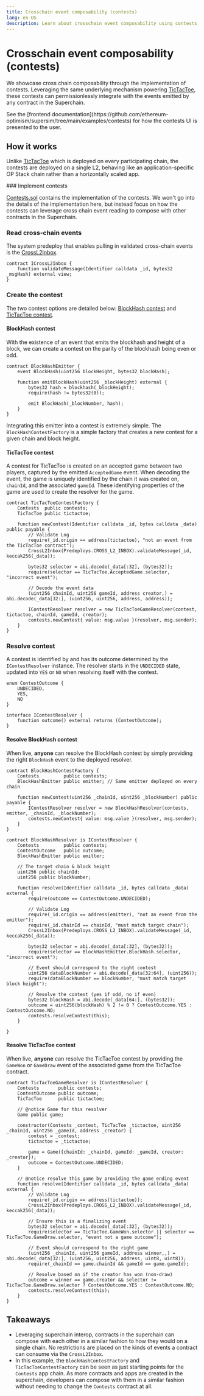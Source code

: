 ```yaml
---
title: Crosschain event composability (contests)
lang: en-US
description: Learn about crosschain event composability using contests.
---
```



<InteropCallout />

# Crosschain event composability (contests)

We showcase cross chain composability through the implementation of contests. Leveraging the same underlying mechanism powering [TicTacToe](event-reads), these contests can permissionlessly integrate with the events emitted by any contract in the Superchain.

<Callout type="info">
  See the [frontend documentation](https://github.com/ethereum-optimism/supersim/tree/main/examples/contests) for how the contests UI is presented to the user.
</Callout>

## How it works

Unlike [TicTacToe](event-reads) which is deployed on every participating chain, the contests are deployed on a single L2, behaving like an application-specific OP Stack chain rather than a horizontally scaled app.

<Steps>
  ### Implement contests

  [Contests.sol](https://github.com/ethereum-optimism/supersim/blob/main/contracts/src/contests/Contests.sol) contains the implementation of the contests. We won't go into the details of the implementation here, but instead focus on how the contests can leverage cross chain event reading to compose with other contracts in the Superchain.

  ### Read cross-chain events

  The system predeploy that enables pulling in validated cross-chain events is the [CrossL2Inbox](https://specs.optimism.io/interop/predeploys.html#crossl2inbox).

  ```solidity
  contract ICrossL2Inbox {
      function validateMessage(Identifier calldata _id, bytes32 _msgHash) external view;
  }
  ```

  ### Create the contest

  The two contest options are detailed below: [BlockHash contest](#blockhash-contest) and [TicTacToe contest](#tictactoe-contest).

  #### BlockHash contest

  With the existence of an event that emits the blockhash and height of a block, we can create a contest on the parity of the blockhash being even or odd.

  ```solidity
  contract BlockHashEmitter {
      event BlockHash(uint256 blockHeight, bytes32 blockHash);

      function emitBlockHash(uint256 _blockHeight) external {
          bytes32 hash = blockhash(_blockHeight);
          require(hash != bytes32(0));

          emit BlockHash(_blockNumber, hash);
      }
  }
  ```

  Integrating this emitter into a contest is extremely simple.  The `BlockHashContestFactory` is a simple factory that creates a new contest for a given chain and block height.

  #### TicTacToe contest

  A contest for TicTacToe is created on an accepted game between two players, captured by the emitted `AcceptedGame` event. When decoding the event, the game is uniquely identified by the chain it was created on, `chainId`, and the associated `gameId`. These identifying properties of the game are used to create the resolver for the game.

  ```solidity
  contract TicTacToeContestFactory {
      Contests  public contests;
      TicTacToe public tictactoe;

      function newContest(Identifier calldata _id, bytes calldata _data) public payable {
          // Validate Log
          require(_id.origin == address(tictactoe), "not an event from the TicTacToe contract");
          CrossL2Inbox(Predeploys.CROSS_L2_INBOX).validateMessage(_id, keccak256(_data));

          bytes32 selector = abi.decode(_data[:32], (bytes32));
          require(selector == TicTacToe.AcceptedGame.selector, "incorrect event");

          // Decode the event data
          (uint256 chainId, uint256 gameId, address creator,) = abi.decode(_data[32:], (uint256, uint256, address, address));

          IContestResolver resolver = new TicTacToeGameResolver(contest, tictactoe, chainId, gameId, creator);
          contests.newContest{ value: msg.value }(resolver, msg.sender);
      }
  }
  ```

  ### Resolve contest

  A contest is identified by and has its outcome determined by the `IContestResolver` instance. The resolver starts in the `UNDECIDED` state, updated into `YES` or `NO` when resolving itself
  with the contest.

  ```solidity
  enum ContestOutcome {
      UNDECIDED,
      YES,
      NO
  }

  interface IContestResolver {
      function outcome() external returns (ContestOutcome);
  }
  ```

  #### Resolve BlockHash contest

  When live, **anyone** can resolve the BlockHash contest by simply providing the right `BlockHash` event to the deployed resolver.

  ```solidity
  contract BlockHashContestFactory {
      Contests         public contests;
      BlockHashEmitter public emitter; // Same emitter deployed on every chain

      function newContest(uint256 _chainId, uint256 _blockNumber) public payable {
          IContestResolver resolver = new BlockHashResolver(contests, emitter, _chainId, _blockNumber);
          contests.newContest{ value: msg.value }(resolver, msg.sender);
      }
  }

  contract BlockHashResolver is IContestResolver {
      Contests         public contests;
      ContestOutcome   public outcome;
      BlockHashEmitter public emitter;

      // The target chain & block height
      uint256 public chainId;
      uint256 public blockNumber;

      function resolve(Identifier calldata _id, bytes calldata _data) external {
          require(outcome == ContestOutcome.UNDECIDED);

          // Validate Log
          require(_id.origin == address(emitter), "not an event from the emitter");
          require(_id.chainId == chainId, "must match target chain");
          CrossL2Inbox(Predeploys.CROSS_L2_INBOX).validateMessage(_id, keccak256(_data));

          bytes32 selector = abi.decode(_data[:32], (bytes32));
          require(selector == BlockHashEmitter.BlockHash.selector, "incorrect event");

          // Event should correspond to the right contest
          uint256 dataBlockNumber = abi.decode(_data[32:64], (uint256));
          require(dataBlockNumber == blockNumber, "must match target block height");

          // Resolve the contest (yes if odd, no if even)
          bytes32 blockHash = abi.decode(_data[64:], (bytes32));
          outcome = uint256(blockHash) % 2 != 0 ? ContestOutcome.YES : ContestOutcome.NO;
          contests.resolveContest(this);
      }

  }
  ```

  #### Resolve TicTacToe contest

  When live, **anyone** can resolve the TicTacToe contest by providing the `GameWon` or `GameDraw` event of the associated game from the TicTacToe contract.

  ```solidity
  contract TicTacToeGameResolver is IContestResolver {
      Contests       public contests;
      ContestOutcome public outcome;
      TicTacToe      public tictactoe;

      // @notice Game for this resolver
      Game public game;

      constructor(Contests _contest, TicTacToe _tictactoe, uint256 _chainId, uint256 _gameId, address _creator) {
          contest = _contest;
          tictactoe = _tictactoe;

          game = Game({chainId: _chainId, gameId: _gameId, creator: _creator});
          outcome = ContestOutcome.UNDECIDED;
      }

      // @notice resolve this game by providing the game ending event
      function resolve(Identifier calldata _id, bytes calldata _data) external {
          // Validate Log
          require(_id.origin == address(tictactoe));
          CrossL2Inbox(Predeploys.CROSS_L2_INBOX).validateMessage(_id, keccak256(_data));

          // Ensure this is a finalizing event
          bytes32 selector = abi.decode(_data[:32], (bytes32));
          require(selector == TicTacToe.GameWon.selector || selector == TicTacToe.GameDraw.selector, "event not a game outcome");

          // Event should correspond to the right game
          (uint256 _chainId, uint256 gameId, address winner,,) = abi.decode(_data[32:], (uint256, uint256, address, uint8, uint8));
          require(_chainId == game.chainId && gameId == game.gameId);

          // Resolve based on if the creator has won (non-draw)
          outcome = winner == game.creator && selector != TicTacToe.GameDraw.selector ? ContestOutcome.YES : ContestOutcome.NO;
          contests.resolveContest(this);
      }
  }
  ```
</Steps>

## Takeaways

*   Leveraging superchain interop, contracts in the superchain can compose with each other in a similar fashion to how they would on a single chain. No restrictions are placed on the kinds of events a contract can consume via the `CrossL2Inbox`.
*   In this example, the `BlockHashContestFactory` and `TicTacToeContestFactory` can be seen as just starting points for the `Contests` app chain. As more contracts and apps are created in the superchain, developers can compose with them in a similar fashion without needing to change the `Contests` contract at all.

